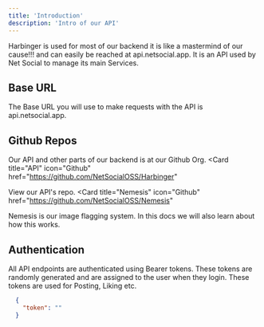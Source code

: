 ```yaml
---
title: 'Introduction'
description: 'Intro of our API'
---
```


<Note>
 Harbinger is used for most of our backend it is like a mastermind of our cause!!! and can easily be reached at api.netsocial.app. It is an API used by Net Social to manage its main Services.
</Note>

## Base URL

The Base URL you will use to make requests with the API is api.netsocial.app.

## Github Repos
Our API and other parts of our backend is at our Github Org.
<Card
  title="API"
  icon="Github"
  href="https://github.com/NetSocialOSS/Harbinger"
>
  View our API's repo.
</Card>
<Card
  title="Nemesis"
  icon="Github"
  href="https://github.com/NetSocialOSS/Nemesis"
>
Nemesis is our image flagging system. In this docs we will also learn about how this works.
</Card>

## Authentication

All API endpoints are authenticated using Bearer tokens. These tokens are randomly generated and are assigned to the user when they login. These tokens are used for Posting, Liking etc.

```json
  {
    "token": ""
  }
```
